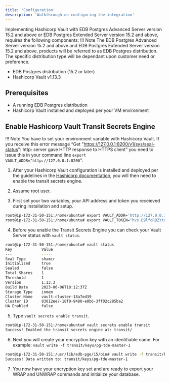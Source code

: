 ```yaml
---
title: 'Configuration'
description: 'Walkthrough on configuring the integration'
---
```


Implementing Hashicorp Vault with EDB Postgres Advanced Server version 15.2 and above or EDB Postgres Extended Server version 15.2 and above, requires the following components:
!!! Note
    The EDB Postgres Advanced Server version 15.2 and above and EDB Postgres Extended Server version 15.2 and above, products will be referred to as EDB Postgres distribution.  The specific distribution type will be dependant upon customer need or preference.

- EDB Postgres distribution (15.2 or later)
- Hashicorp Vault v1.13.3

## Prerequisites

- A running EDB Postgres distribution
- Hashicorp Vault installed and deployed per your VM environment

## Enable Hashicorp Vault Transit Secrets Engine

!!! Note
    You have to set your environment variable with Hashicorp Vault. If you receive this error message “Get "https://127.0.0.1:8200/v1/sys/seal-status": http: server gave HTTP response to HTTPS client” you need to issue this in your command line `export VAULT_ADDR="http://127.0.0.1:8200`".

1. After your Hashicorp Vault configuration is installed and deployed per the guidelines in the [Hashicorp documentation](https://developer.hashicorp.com/vault/tutorials/getting-started/getting-started-install), you will then need to enable the transit secrets engine.

2. Assume root user.

3. First set your two variables, your API address and token you receieved during installation and setup.
```bash
root@ip-172-31-50-151:/home/ubuntu# export VAULT_ADDR='http://127.0.0.1:8200'
root@ip-172-31-50-151:/home/ubuntu# export VAULT_TOKEN="hvs.D9lfoRBZYtdJY2t3lG3f6yUa"
```
4. Before you enable the Transit Secrets Engine you can check your Vault Server status with `vault status`.
```bash
root@ip-172-31-50-151:/home/ubuntu# vault status
Key             Value
---             -----
Seal Type       shamir
Initialized     true
Sealed          false
Total Shares    1
Threshold       1
Version         1.13.3
Build Date      2023-06-06T18:12:37Z
Storage Type    inmem
Cluster Name    vault-cluster-18a7ed39
Cluster ID      83012ee7-18f0-9480-e8b6-3ff02c285ba2
HA Enabled      false
```

5. Type `vault secrets enable transit`.
```bash
root@ip-172-31-50-151:/home/ubuntu# vault secrets enable transit
Success! Enabled the transit secrets engine at: transit/
```

6. Next you will create your encryption key with an identifiable name. For example: `vault write -f transit/keys/pg-tde-master-1`
```bash
root@ip-172-31-50-151:/usr/lib/edb-pge/15/bin# vault write -f transit/keys/pg-tde-master-1
Success! Data written to: transit/keys/pg-tde-master-1
```
7. You now have your encryption key set and are ready to export your WRAP and UNWRAP commands and initialize your database.